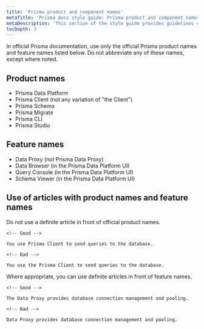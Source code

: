 ```yaml
---
title: 'Prisma product and component names'
metaTitle: 'Prisma docs style guide: Prisma product and component names'
metaDescription: 'This section of the style guide provides guidelines on how to refer to Prisma products and components.'
tocDepth: 3
---
```


In official Prisma documentation, use only the official Prisma product names and feature names listed below. Do not abbreviate any of these names, except where noted.

## Product names

- Prisma Data Platform
- Prisma Client (not any variation of "the Client")
- Prisma Schema
- Prisma Migrate
- Prisma CLI
- Prisma Studio

## Feature names

- Data Proxy (_not_ Prisma Data Proxy)
- Data Browser (in the Prisma Data Platform UI)
- Query Console (in the Prisma Data Platform UI)
- Schema Viewer (in the Prisma Data Platform UI)

## Use of articles with product names and feature names

Do not use a definite article in front of official product names.

```
<!-- Good -->

You use Prisma Client to send queries to the database.

<!-- Bad -->

You use the Prisma Client to send queries to the database.

```

Where appropriate, you can use definite articles in front of feature names.

```
<!-- Good -->

The Data Proxy provides database connection management and pooling.

<!-- Bad -->

Data Proxy provides database connection management and pooling.

```
